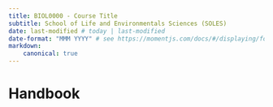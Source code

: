 ```yaml
---
title: BIOL0000 - Course Title
subtitle: School of Life and Environmentals Sciences (SOLES)
date: last-modified # today | last-modified
date-format: "MMM YYYY" # see https://momentjs.com/docs/#/displaying/format/
markdown:
    canonical: true
---
```


# Handbook



